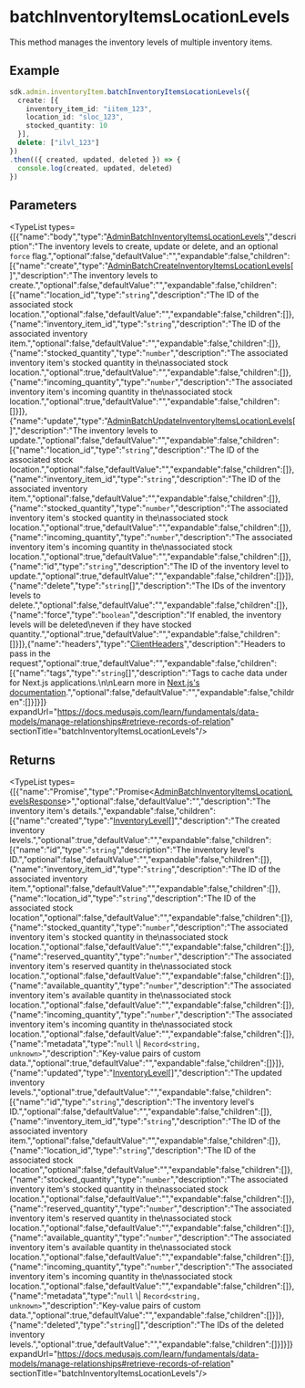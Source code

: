 
# batchInventoryItemsLocationLevels

This method manages the inventory levels of multiple inventory items.

## Example

```ts
sdk.admin.inventoryItem.batchInventoryItemsLocationLevels({
  create: [{
    inventory_item_id: "iitem_123",
    location_id: "sloc_123",
    stocked_quantity: 10
  }],
  delete: ["ilvl_123"]
})
.then(({ created, updated, deleted }) => {
  console.log(created, updated, deleted)
})
```

## Parameters

<TypeList types={[{"name":"body","type":"[AdminBatchInventoryItemsLocationLevels](../../../../../types/HttpTypes/interfaces/types.HttpTypes.AdminBatchInventoryItemsLocationLevels/page.mdx)","description":"The inventory levels to create, update or delete, and an optional `force` flag.","optional":false,"defaultValue":"","expandable":false,"children":[{"name":"create","type":"[AdminBatchCreateInventoryItemsLocationLevels](../../../../../types/HttpTypes/interfaces/types.HttpTypes.AdminBatchCreateInventoryItemsLocationLevels/page.mdx)[]","description":"The inventory levels to create.","optional":false,"defaultValue":"","expandable":false,"children":[{"name":"location_id","type":"`string`","description":"The ID of the associated stock location.","optional":false,"defaultValue":"","expandable":false,"children":[]},{"name":"inventory_item_id","type":"`string`","description":"The ID of the associated inventory item.","optional":false,"defaultValue":"","expandable":false,"children":[]},{"name":"stocked_quantity","type":"`number`","description":"The associated inventory item's stocked quantity in the\nassociated stock location.","optional":true,"defaultValue":"","expandable":false,"children":[]},{"name":"incoming_quantity","type":"`number`","description":"The associated inventory item's incoming quantity in the\nassociated stock location.","optional":true,"defaultValue":"","expandable":false,"children":[]}]},{"name":"update","type":"[AdminBatchUpdateInventoryItemsLocationLevels](../../../../../types/HttpTypes/interfaces/types.HttpTypes.AdminBatchUpdateInventoryItemsLocationLevels/page.mdx)[]","description":"The inventory levels to update.","optional":false,"defaultValue":"","expandable":false,"children":[{"name":"location_id","type":"`string`","description":"The ID of the associated stock location.","optional":false,"defaultValue":"","expandable":false,"children":[]},{"name":"inventory_item_id","type":"`string`","description":"The ID of the associated inventory item.","optional":false,"defaultValue":"","expandable":false,"children":[]},{"name":"stocked_quantity","type":"`number`","description":"The associated inventory item's stocked quantity in the\nassociated stock location.","optional":true,"defaultValue":"","expandable":false,"children":[]},{"name":"incoming_quantity","type":"`number`","description":"The associated inventory item's incoming quantity in the\nassociated stock location.","optional":true,"defaultValue":"","expandable":false,"children":[]},{"name":"id","type":"`string`","description":"The ID of the inventory level to update.","optional":true,"defaultValue":"","expandable":false,"children":[]}]},{"name":"delete","type":"`string`[]","description":"The IDs of the inventory levels to delete.","optional":false,"defaultValue":"","expandable":false,"children":[]},{"name":"force","type":"`boolean`","description":"If enabled, the inventory levels will be deleted\neven if they have stocked quantity.","optional":true,"defaultValue":"","expandable":false,"children":[]}]},{"name":"headers","type":"[ClientHeaders](../../../types/js_sdk.admin.ClientHeaders/page.mdx)","description":"Headers to pass in the request","optional":true,"defaultValue":"","expandable":false,"children":[{"name":"tags","type":"`string`[]","description":"Tags to cache data under for Next.js applications.\n\nLearn more in [Next.js's documentation](https://nextjs.org/docs/app/building-your-application/caching#fetch-optionsnexttags-and-revalidatetag).","optional":false,"defaultValue":"","expandable":false,"children":[]}]}]} expandUrl="https://docs.medusajs.com/learn/fundamentals/data-models/manage-relationships#retrieve-records-of-relation" sectionTitle="batchInventoryItemsLocationLevels"/>

## Returns

<TypeList types={[{"name":"Promise","type":"Promise&#60;[AdminBatchInventoryItemsLocationLevelsResponse](../../../../../types/HttpTypes/interfaces/types.HttpTypes.AdminBatchInventoryItemsLocationLevelsResponse/page.mdx)&#62;","optional":false,"defaultValue":"","description":"The inventory item's details.","expandable":false,"children":[{"name":"created","type":"[InventoryLevel](../../../../../types/HttpTypes/interfaces/types.HttpTypes.InventoryLevel/page.mdx)[]","description":"The created inventory levels.","optional":true,"defaultValue":"","expandable":false,"children":[{"name":"id","type":"`string`","description":"The inventory level's ID.","optional":false,"defaultValue":"","expandable":false,"children":[]},{"name":"inventory_item_id","type":"`string`","description":"The ID of the associated inventory item.","optional":false,"defaultValue":"","expandable":false,"children":[]},{"name":"location_id","type":"`string`","description":"The ID of the associated stock location","optional":false,"defaultValue":"","expandable":false,"children":[]},{"name":"stocked_quantity","type":"`number`","description":"The associated inventory item's stocked quantity in the\nassociated stock location.","optional":false,"defaultValue":"","expandable":false,"children":[]},{"name":"reserved_quantity","type":"`number`","description":"The associated inventory item's reserved quantity in the\nassociated stock location.","optional":false,"defaultValue":"","expandable":false,"children":[]},{"name":"available_quantity","type":"`number`","description":"The associated inventory item's available quantity in the\nassociated stock location.","optional":false,"defaultValue":"","expandable":false,"children":[]},{"name":"incoming_quantity","type":"`number`","description":"The associated inventory item's incoming quantity in the\nassociated stock location.","optional":false,"defaultValue":"","expandable":false,"children":[]},{"name":"metadata","type":"`null` \\| `Record<string, unknown>`","description":"Key-value pairs of custom data.","optional":true,"defaultValue":"","expandable":false,"children":[]}]},{"name":"updated","type":"[InventoryLevel](../../../../../types/HttpTypes/interfaces/types.HttpTypes.InventoryLevel/page.mdx)[]","description":"The updated inventory levels.","optional":true,"defaultValue":"","expandable":false,"children":[{"name":"id","type":"`string`","description":"The inventory level's ID.","optional":false,"defaultValue":"","expandable":false,"children":[]},{"name":"inventory_item_id","type":"`string`","description":"The ID of the associated inventory item.","optional":false,"defaultValue":"","expandable":false,"children":[]},{"name":"location_id","type":"`string`","description":"The ID of the associated stock location","optional":false,"defaultValue":"","expandable":false,"children":[]},{"name":"stocked_quantity","type":"`number`","description":"The associated inventory item's stocked quantity in the\nassociated stock location.","optional":false,"defaultValue":"","expandable":false,"children":[]},{"name":"reserved_quantity","type":"`number`","description":"The associated inventory item's reserved quantity in the\nassociated stock location.","optional":false,"defaultValue":"","expandable":false,"children":[]},{"name":"available_quantity","type":"`number`","description":"The associated inventory item's available quantity in the\nassociated stock location.","optional":false,"defaultValue":"","expandable":false,"children":[]},{"name":"incoming_quantity","type":"`number`","description":"The associated inventory item's incoming quantity in the\nassociated stock location.","optional":false,"defaultValue":"","expandable":false,"children":[]},{"name":"metadata","type":"`null` \\| `Record<string, unknown>`","description":"Key-value pairs of custom data.","optional":true,"defaultValue":"","expandable":false,"children":[]}]},{"name":"deleted","type":"`string`[]","description":"The IDs of the deleted inventory levels.","optional":true,"defaultValue":"","expandable":false,"children":[]}]}]} expandUrl="https://docs.medusajs.com/learn/fundamentals/data-models/manage-relationships#retrieve-records-of-relation" sectionTitle="batchInventoryItemsLocationLevels"/>
